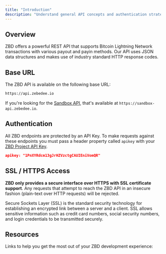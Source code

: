 ```yaml
---
title: "Introduction"
description: "Understand general API concepts and authentication strategies."
---
```


## Overview

ZBD offers a powerful REST API that supports Bitcoin Lightning Network transactions with various payout and payin methods. Our API uses JSON data structures and makes use of industry standard HTTP response codes.

## Base URL

The ZBD API is available on the following base URL:

```bash
https://api.zebedee.io
```

<Note>If you're looking for the [Sandbox API](/payments/api/gamertags/send), that's available at `https://sandbox-api.zebedee.io`.</Note>

## Authentication

All ZBD endpoints are protected by an API Key. To make requests against these endpoints you must pass a header property called `apikey` with your [ZBD Project API Key](/get-started/api-keys).

```json
apikey: "1PnXYRdcm13gJrHZVzctgCAUIEniVomQR"
```

## SSL / HTTPS Access

**ZBD only provides a secure interface over HTTPS with SSL certificate support**. Any requests that attempt to reach the ZBD API in an insecure fashion (plain-text over HTTP requests) will be rejected.

<Note>Secure Sockets Layer (SSL) is the standard security technology for establishing an encrypted link between a server and a client. SSL allows sensitive information such as credit card numbers, social security numbers, and login credentials to be transmitted securely.</Note>

## Resources

Links to help you get the most out of your ZBD development experience:

<CardGroup cols={2}>
  <Card title="Join our Dev Discord" icon="discord" color="#9656ce" href="https://discord.gg/zbd"></Card>
  <Card title="See our GitHub Examples" icon="github" color="#000000" href="/payments/templates"></Card>
  <Card title="Learn about ZBD Utility APIs" icon="bolt-lightning" color="#FF9900" href="/payments/api/resources/openapi"></Card>
  <Card title="Download ZBD App" icon="app-store-ios" color="#00ADD8" href="/rewards/app"></Card>
</CardGroup>
